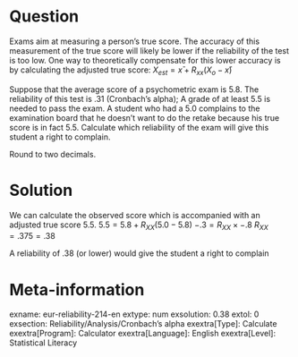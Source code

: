 Question
========
Exams aim at measuring a person's true score. The accuracy of this measurement of the true score will likely be lower if the reliability of the test is too low. One way to theoretically compensate for this lower accuracy is by calculating the adjusted true score: $X_{est} = x̄ + R_{xx}(X_o-x̄)$

Suppose that the average score of a psychometric exam is 5.8. The reliability of this test is .31 (Cronbach’s alpha); A grade of at least 5.5 is needed to pass the exam. A student who had a 5.0 complains to the examination board that he doesn’t want to do the retake because his true score is in fact 5.5. Calculate which reliability of the exam will give this student a right to complain.

Round to two decimals.


Solution
========
We can calculate the observed score which is accompanied with an adjusted true score 5.5. 
$5.5 = 5.8 + R_{XX}(5.0 - 5.8)$
$-.3 = R_{XX} \times -.8$
$R_{XX} = .375 = .38$

A reliability of .38 (or lower) would give the student a right to complain


Meta-information
================
exname: eur-reliability-214-en
extype: num
exsolution: 0.38
extol: 0
exsection: Reliability/Analysis/Cronbach's alpha
exextra[Type]: Calculate
exextra[Program]: Calculator
exextra[Language]: English
exextra[Level]: Statistical Literacy